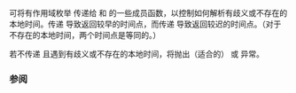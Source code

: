 {{cpp/chrono/title|choose}}
{{cpp/chrono/navbar}}
{{ddcl|header=chrono|since=c++20|
enum class choose {
    earliest,
    latest
};
}}

可将有作用域枚举 {{tt|choose}} 传递给 {{lc|std::chrono::time_zone}} 和 {{lc|std::chrono::zoned_time}} 的一些成员函数，以控制如何解析有歧义或不存在的本地时间。传递 {{tt|choose::earliest}} 导致返回较早的时间点，而传递 {{tt|choose::latest}} 导致返回较迟的时间点。（对于不存在的本地时间，两个时间点是等同的。）

若不传递 {{tt|choose}} 且遇到有歧义或不存在的本地时间，将抛出（适合的）{{lc|std::chrono::ambiguous_local_time}} 或 {{lc|std::chrono::nonexistent_local_time}} 异常。

=== 参阅 ===
{{dsc begin}}
{{dsc inc | cpp/chrono/zoned time/dsc constructor}}
{{dsc inc | cpp/chrono/time zone/dsc to_sys}}
{{dsc end }}

{{langlinks|en|es|ja|ru}}